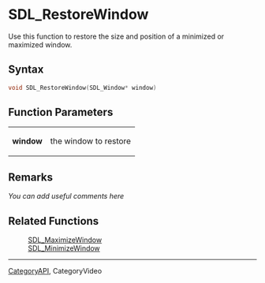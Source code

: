 
= SDL_RestoreWindow =
Use this function to restore the size and position of a minimized or maximized window.


== Syntax ==
<syntaxhighlight lang='c++'>
void SDL_RestoreWindow(SDL_Window* window)
</syntaxhighlight>

== Function Parameters ==
{|
|'''window''' 
|the window to restore
|}

== Remarks ==
''You can add useful comments here''

== Related Functions ==
: [[SDL_MaximizeWindow]]
: [[SDL_MinimizeWindow]]

----
[[CategoryAPI]], CategoryVideo
